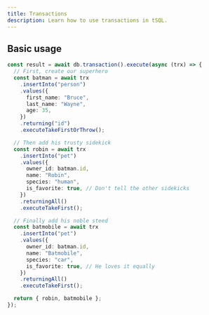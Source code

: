 ```yaml
---
title: Transactions
description: Learn how to use transactions in tSQL.
---
```


## Basic usage

```ts
const result = await db.transaction().execute(async (trx) => {
  // First, create our superhero
  const batman = await trx
    .insertInto("person")
    .values({
      first_name: "Bruce",
      last_name: "Wayne",
      age: 35,
    })
    .returning("id")
    .executeTakeFirstOrThrow();

  // Then add his trusty sidekick
  const robin = await trx
    .insertInto("pet")
    .values({
      owner_id: batman.id,
      name: "Robin",
      species: "human",
      is_favorite: true, // Don't tell the other sidekicks
    })
    .returningAll()
    .executeTakeFirst();

  // Finally add his noble steed
  const batmobile = await trx
    .insertInto("pet")
    .values({
      owner_id: batman.id,
      name: "Batmobile",
      species: "car",
      is_favorite: true, // He loves it equally
    })
    .returningAll()
    .executeTakeFirst();

  return { robin, batmobile };
});
```
